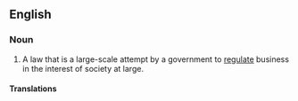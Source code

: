 ==English==

===Noun===
{{en-noun}}

# A law that is a large-scale attempt by a government to [[regulate]] business in the interest of society at large.

====Translations====
{{trans-top|law to regulate business}}
{{trans-mid}}
{{trans-bottom}}